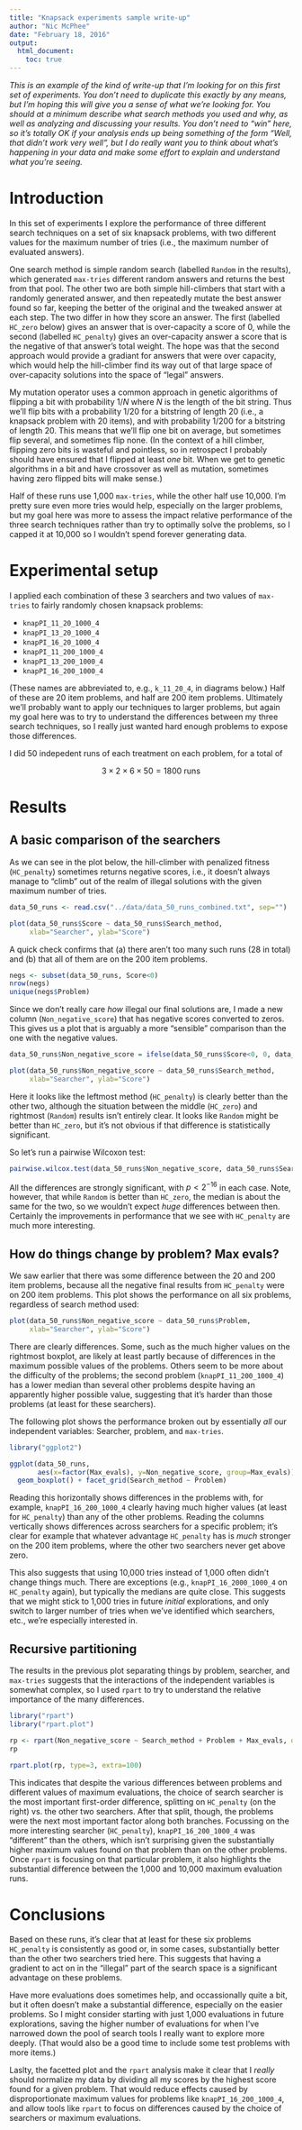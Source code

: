 ```yaml
---
title: "Knapsack experiments sample write-up"
author: "Nic McPhee"
date: "February 18, 2016"
output: 
  html_document:
    toc: true
---
```


_This is an example of the kind of write-up that I'm looking for on this first set of experiments. You don't need to duplicate this exactly by any means, but I'm hoping this will give you a sense of what we're looking for. You should at a minimum describe what search methods you used and why, as well as analyzing and discussing your results. You don't need to "win" here, so it's totally OK if your analysis ends up being something of the form "Well, that didn't work very well", but I do really want you to think about what's happening in your data and make some effort to explain and understand what you're seeing._

# Introduction

In this set of experiments I explore the performance of three different search techniques on a set of six knapsack problems, with two different values for the maximum number of tries (i.e., the maximum number of evaluated answers).

One search method is simple random search (labelled `Random` in the results), which generated `max-tries` different random answers and returns the best from that pool. The other two are both simple hill-climbers that start with a randomly generated answer, and then repeatedly mutate the best answer found so far, keeping the better of the original and the tweaked answer at each step. The two differ in how they score an answer. The first (labelled `HC_zero` below) gives an answer that is over-capacity a score of 0, while the second (labelled `HC_penalty`) gives an over-capacity answer a score that is the negative of that answer's total weight. The hope was that the second approach would provide a gradiant for answers that were over capacity, which would help the hill-climber find its way out of that large space of over-capacity solutions into the space of "legal" answers.

My mutation operator uses a common approach in genetic algorithms of flipping a bit with probability $1/N$ where $N$ is the length of the bit string. Thus we'll flip bits with a probability $1/20$ for a bitstring of length 20 (i.e., a knapsack problem with 20 items), and with probability $1/200$ for a bitstring of length 20. This means that we'll flip one bit on average, but sometimes flip several, and sometimes flip none. (In the context of a hill climber, flipping zero bits is wasteful and pointless, so in retrospect I probably should have ensured that I flipped at least _one_ bit. When we get to genetic algorithms in a bit and have crossover as well as mutation, sometimes having zero flipped bits will make sense.)

Half of these runs use 1,000 `max-tries`, while the other half use 10,000. I'm pretty sure even more tries would help, especially on the larger problems, but my goal here was more to assess the impact relative performance of the three search techniques rather than try to optimally solve the problems, so I capped it at 10,000 so I wouldn't spend forever generating data.

# Experimental setup

I applied each combination of these 3 searchers and two values of `max-tries` to fairly randomly chosen knapsack problems:

* `knapPI_11_20_1000_4`
* `knapPI_13_20_1000_4` 
* `knapPI_16_20_1000_4`
* `knapPI_11_200_1000_4`
* `knapPI_13_200_1000_4`
* `knapPI_16_200_1000_4`

(These names are abbreviated to, e.g., `k_11_20_4`, in diagrams below.) Half of these are 20 item problems, and half are 200 item problems. Ultimately we'll probably want to apply our techniques to larger problems, but again my goal here was to try to understand the differences between my three search techniques, so I really just wanted hard enough problems to expose those differences.

I did 50 indepedent runs of each treatment on each problem, for a total of

$$3 \times 2 \times 6 \times 50 = 1800 \textrm{ runs}$$

# Results

## A basic comparison of the searchers

As we can see in the plot below, the hill-climber with penalized fitness (`HC_penalty`) sometimes returns negative scores, i.e., it doesn't always manage to "climb" out of the realm of illegal solutions with the given maximum number of tries.

```r
data_50_runs <- read.csv("../data/data_50_runs_combined.txt", sep="")

plot(data_50_runs$Score ~ data_50_runs$Search_method,
     xlab="Searcher", ylab="Score")
```

A quick check confirms that (a) there aren't too many such runs (28 in total) and (b) that all of them are on the 200 item problems.

```r
negs <- subset(data_50_runs, Score<0)
nrow(negs)
unique(negs$Problem)
```

Since we don't really care _how_ illegal our final solutions are, I made a new column (`Non_negative_score`) that has negative scores converted to zeros. This gives us a plot that is arguably a more "sensible" comparison than the one with the negative values.

```r
data_50_runs$Non_negative_score = ifelse(data_50_runs$Score<0, 0, data_50_runs$Score)

plot(data_50_runs$Non_negative_score ~ data_50_runs$Search_method,
     xlab="Searcher", ylab="Score")
```

Here it looks like the leftmost method (`HC_penalty`) is clearly better than the other two, although the situation between the middle (`HC_zero`) and rightmost (`Random`) results isn't entirely clear. It looks like `Random` might be better than `HC_zero`, but it's not obvious if that difference is statistically significant.

So let's run a pairwise Wilcoxon test:

```r
pairwise.wilcox.test(data_50_runs$Non_negative_score, data_50_runs$Search_method)
```

All the differences are strongly significant, with $p<2^{-16}$ in each case. Note, however, that while `Random` is better than `HC_zero`, the median is about the same for the two, so we wouldn't expect _huge_ differences between then. Certainly the improvements in performance that we see with `HC_penalty` are much more interesting.

## How do things change by problem? Max evals?

We saw earlier that there was some difference between the 20 and 200 item problems, because all the negative final results from `HC_penalty` were on 200 item problems. This plot shows the performance on all six problems, regardless of search method used:

```r
plot(data_50_runs$Non_negative_score ~ data_50_runs$Problem,
     xlab="Searcher", ylab="Score")
```

There are clearly differences. Some, such as the much higher values on the rightmost boxplot, are likely at least partly because of differences in the maximum possible values of the problems. Others seem to be more about the difficulty of the problems; the second problem (`knapPI_11_200_1000_4`) has a lower median than several other problems despite having an apparently higher possible value, suggesting that it's harder than those problems (at least for these searchers).

The following plot shows the performance broken out by essentially _all_ our independent variables: Searcher, problem, and `max-tries`.

```r
library("ggplot2")

ggplot(data_50_runs, 
       aes(x=factor(Max_evals), y=Non_negative_score, group=Max_evals)) + 
  geom_boxplot() + facet_grid(Search_method ~ Problem)
```

Reading this horizontally shows differences in the problems with, for example, `knapPI_16_200_1000_4` clearly having much higher values (at least for `HC_penalty`) than any of the other problems. Reading the columns vertically shows differences across searchers for a specific problem; it's clear for example that whatever advantage `HC_penalty` has is *much* stronger on the 200 item problems, where the other two searchers never get above zero.

This also suggests that using 10,000 tries instead of 1,000 often didn't change things much. There are exceptions (e.g., `knapPI_16_2000_1000_4` on `HC_penalty` again), but typically the medians are quite close. This suggests that we might stick to 1,000 tries in future _initial_ explorations, and only switch to larger number of tries when we've identified which searchers, etc., we're especially interested in.

## Recursive partitioning

The results in the previous plot separating things by problem, searcher, and `max-tries` suggests that the interactions of the independent variables is somewhat complex, so I used `rpart` to try to understand the relative importance of the many differences.

```r
library("rpart")
library("rpart.plot")

rp <- rpart(Non_negative_score ~ Search_method + Problem + Max_evals, data=data_50_runs)
rp

rpart.plot(rp, type=3, extra=100)
```

This indicates that despite the various differences between problems and different values of maximum evaluations, the choice of search searcher is the most important first-order difference, splitting on `HC_penalty` (on the right) vs. the other two searchers. After that split, though, the problems were the next most important factor along both branches. Focussing on the more interesting searcher (`HC_penalty`), `knapPI_16_200_1000_4` was "different" than the others, which isn't surprising given the substantially higher maximum values found on that problem than on the other problems. Once `rpart` is focusing on that particular problem, it also highlights the substantial difference between the 1,000 and 10,000 maximum evaluation runs.

# Conclusions

Based on these runs, it's clear that at least for these six problems `HC_penalty` is consistently as good or, in some cases, substantially better than the other two searchers tried here. This suggests that having a gradient to act on in the "illegal" part of the search space is a significant advantage on these problems.

Have more evaluations does sometimes help, and occassionally quite a bit, but it often doesn't make a substantial difference, especially on the easier problems. So I might consider starting with just 1,000 evaluations in future explorations, saving the higher number of evaluations for when I've narrowed down the pool of search tools I really want to explore more deeply. (That would also be a good time to include some test problems with more items.)

Laslty, the facetted plot and the `rpart` analysis make it clear that I _really_ should normalize my data by dividing all my scores by the highest score found for a given problem. That would reduce effects caused by disproportionate maximum values for problems like `knapPI_16_200_1000_4`, and allow tools like `rpart` to focus on differences caused by the choice of searchers or maximum evaluations.